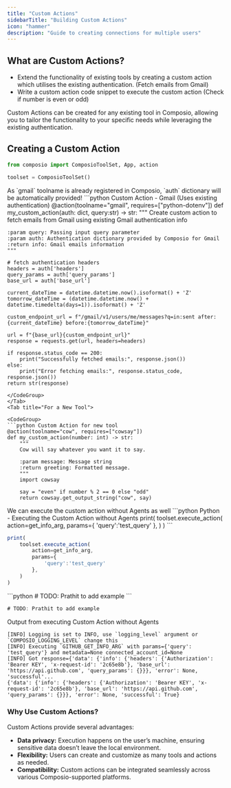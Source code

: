 ```yaml
---
title: "Custom Actions"
sidebarTitle: "Building Custom Actions"
icon: "hammer"
description: "Guide to creating connections for multiple users"
---
```


## What are Custom Actions?

- Extend the functionality of existing tools by creating a custom action which utilises the existing authentication. (Fetch emails from Gmail)
- Write a custom action code snippet to execute the custom action (Check if number is even or odd)


<Tip>
Custom Actions can be created for any existing tool in Composio, allowing you to tailor the functionality to your specific needs while leveraging the existing authentication.
</Tip>

## Creating a Custom Action

<Steps>
<Step title="Import necessary modules">

```python
from composio import ComposioToolSet, App, action

toolset = ComposioToolSet()
```

</Step>
<Step title="Creating a custom action">
<Tabs>
<Tab title="For Existing Tool (Uses existing authentication)">
<Note>
As `gmail` toolname is already registered in Composio, `auth` dictionary will be automatically provided!
</Note>
<CodeGroup>
```python Custom Action - Gmail (Uses existing authentication)
@action(toolname="gmail", requires=["python-dotenv"])
def my_custom_action(auth: dict, query:str) -> str:
    """
    Create custom action to fetch emails from Gmail using existing Gmail authentication info

    :param query: Passing input query parameter 
    :param auth: Authentication dictionary provided by Composio for Gmail
    :return info: Gmail emails information
    """
    
    # fetch authentication headers
    headers = auth['headers'] 
    query_params = auth['query_params']
    base_url = auth['base_url']
    
    current_dateTime = datetime.datetime.now().isoformat() + 'Z'  
    tomorrow_dateTime = (datetime.datetime.now() + datetime.timedelta(days=1)).isoformat() + 'Z' 
    
    custom_endpoint_url = f"/gmail/v1/users/me/messages?q=in:sent after:{current_dateTime} before:{tomorrow_dateTime}"
    
    url = f"{base_url}{custom_endpoint_url}"
    response = requests.get(url, headers=headers)

    if response.status_code == 200:
        print("Successfully fetched emails:", response.json())
    else:
        print("Error fetching emails:", response.status_code, response.json())
    return str(response)
```
</CodeGroup>
</Tab>
<Tab title="For a New Tool">

<CodeGroup>
```python Custom Action for new tool
@action(toolname="cow", requires=["cowsay"])
def my_custom_action(number: int) -> str:
    """
    Cow will say whatever you want it to say.

    :param message: Message string
    :return greeting: Formatted message.
    """
    import cowsay
    
    say = "even" if number % 2 == 0 else "odd"
    return cowsay.get_output_string("cow", say)
```
</CodeGroup>
</Tab>
</Tabs>

</Step>
<Step title="Executing the Custom Action">
We can execute the custom action without Agents as well
<Tabs>
<Tab title="Without Agents">
<CodeGroup>
```python Python - Executing the Custom Action without Agents
print(
    toolset.execute_action(
        action=get_info_arg,
        params={
            'query':'test_query' 
        },
    )
)
```

```javascript JavaScript - Executing the Custom Action without Agents
print(
    toolset.execute_action(
        action=get_info_arg,
        params={
            'query':'test_query' 
        },
    )
)
```
</CodeGroup>
</Tab>
<Tab title="With Agents">
<CodeGroup>
```python
# TODO: Prathit to add example
```

```javascript
# TODO: Prathit to add example
```
</CodeGroup>
</Tab>
</Tabs>


Output from executing Custom Action without Agents
<CodeGroup>
```shell Output from executing Custom Action without Agents
[INFO] Logging is set to INFO, use `logging_level` argument or `COMPOSIO_LOGGING_LEVEL` change this
[INFO] Executing `GITHUB_GET_INFO_ARG` with params={'query': 'test_query'} and metadata=None connected_account_id=None
[INFO] Got response={'data': {'info': {'headers': {'Authorization': 'Bearer KEY', 'x-request-id': '2c65e8b'}, 'base_url': 'https://api.github.com', 'query_params': {}}}, 'error': None, 'successful'...
{'data': {'info': {'headers': {'Authorization': 'Bearer KEY', 'x-request-id': '2c65e8b'}, 'base_url': 'https://api.github.com', 'query_params': {}}}, 'error': None, 'successful': True}
```
</CodeGroup>
</Step>
</Steps>

### Why Use Custom Actions?

Custom Actions provide several advantages:

- **Data privacy:** Execution happens on the user’s machine, ensuring sensitive data doesn’t leave the local environment.
- **Flexibility:** Users can create and customize as many tools and actions as needed.
- **Compatibility:** Custom actions can be integrated seamlessly across various Composio-supported platforms.
